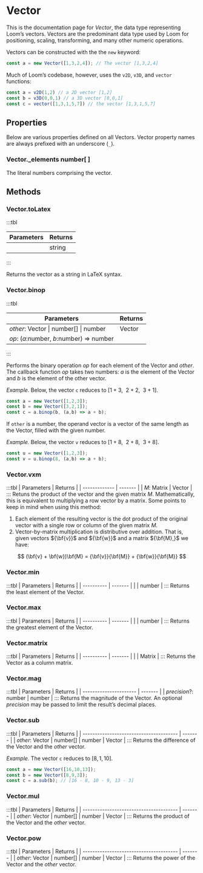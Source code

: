 # Vector
This is the documentation page for _Vector_, the data type representing Loom’s vectors. Vectors are the predominant data type used by Loom for positioning, scaling, transforming, and many other numeric operations.

Vectors can be constructed with the the `new` keyword:

~~~ts
const a = new Vector([1,3,2,4]); // The vector [1,3,2,4]
~~~

Much of Loom’s codebase, however, uses the `v2D`, `v3D`, and `vector` functions:

~~~ts
const a = v2D(1,2) // a 2D vector [1,2]
const b = v3D(0,0,1) // a 3D vector [0,0,1]
const c = vector([1,3,1,5,7]) // the vector [1,3,1,5,7]
~~~


## Properties
Below are various properties defined on all Vectors. Vector property names are always prefixed with an underscore (`_`).

### Vector._elements __number[ ]__
The literal numbers comprising the vector.

## Methods
### Vector.toLatex

:::tbl

| Parameters | Returns |
| ---------- | ------- |
|            | string  |

:::

Returns the vector as a string in LaTeX syntax.

### Vector.binop

:::tbl

| Parameters                                       | Returns |
| ------------------------------------------------ | ------- |
| ${other:}$ Vector \| number[] \| number          | Vector  |
| ${op:}$ (${a}$\:number, ${b}$\:number) => number |         |

:::

Performs the binary operation ${op}$ for each element of the Vector and ${other.}$ The callback function ${op}$ takes two numbers: ${a}$ is the element of the Vector and ${b}$ is the element of the other vector.

_Example._ Below, the vector `c` reduces to ${[1+3,~~2+2,~~3+1].}$
~~~js
const a = new Vector([1,2,3]);
const b = new Vector([3,2,1]);
const c = a.binop(b, (a,b) => a + b);
~~~

If `other` is a number, the operand vector is a vector of the same length as the Vector, filled with the given number.

_Example._ Below, the vector `v` reduces to ${[1+8,~~2+8,~~3+8].}$

~~~js 
const u = new Vector([1,2,3]);
const v = u.binop(8, (a,b) => a + b);
~~~

### Vector.vxm
:::tbl
| Parameters    | Returns |
| ------------- | ------- |
| ${M:}$ Matrix | Vector  |
:::
Retuns the product of the vector and the given matrix ${M.}$ Mathematically, this is equivalent to multiplying a row vector by a matrix. Some points to keep in mind when using this method:

1. Each element of the resulting vector is the dot product of the original vector with a single row or column of the given matrix ${M.}$
2. Vector-by-matrix multiplication is distributive over addition. That is, given vectors ${\bf{v}}$ and ${\bf{w}}$ and a matrix ${\bf{M},}$ we have:

$$
  (\bf{v} + \bf{w})\bf{M} = {\bf{v}}{\bf{M}} + {\bf{w}}{\bf{M}}
$$

### Vector.min
:::tbl
| Parameters | Returns |
| ---------- | ------- |
|            | number  |
:::
Returns the least element of the Vector.

### Vector.max
:::tbl
| Parameters | Returns |
| ---------- | ------- |
|            | number  |
:::
Returns the greatest element of the Vector.

### Vector.matrix
:::tbl
| Parameters | Returns |
| ---------- | ------- |
|            | Matrix  |
:::
Returns the Vector as a column matrix.

### Vector.mag
:::tbl
| Parameters             | Returns |
| ---------------------- | ------- |
| ${precision?:}$ number | number  |
:::
Returns the magnitude of the Vector. An optional ${precision}$ may be passed to limit the result’s decimal places.

### Vector.sub
:::tbl
| Parameters                              | Returns |
| --------------------------------------- | ------- |
| ${other:}$ Vector \| number[] \| number | Vector  |
:::
Returns the difference of the Vector and the ${other}$ vector.

_Example._ The vector `c` reduces to ${[8,1,10].}$
~~~js
const a = new Vector([16,10,13]);
const b = new Vector([8,9,3]);
const c = a.sub(b); // [16 - 8, 10 - 9, 13 - 3]
~~~


### Vector.mul
:::tbl
| Parameters                              | Returns |
| --------------------------------------- | ------- |
| ${other:}$ Vector \| number[] \| number | Vector  |
:::
Returns the product of the Vector and the ${other}$ vector.


### Vector.pow
:::tbl
| Parameters                              | Returns |
| --------------------------------------- | ------- |
| ${other:}$ Vector \| number[] \| number | Vector  |
:::
Returns the power of the Vector and the ${other}$ vector.